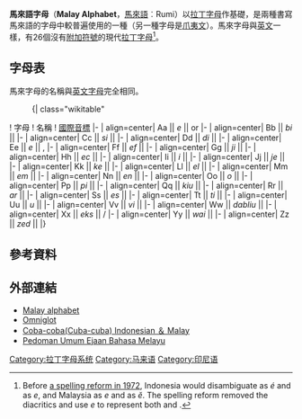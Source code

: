 '''馬來語字母'''（'''Malay Alphabet'''，[[馬來語|馬來語]]︰Rumi）以[[拉丁字母|拉丁字母]]作基礎，是兩種書寫馬來語的字母中較普遍使用的一種（另一種字母是[[爪夷文|爪夷文]]）。馬來字母與[[英文|英文]]一樣，有26個沒有[[附加符號|附加符號]]的現代[[拉丁字母|拉丁字母]]<ref>{{en}}Before [[Perfected_Spelling_System|a spelling reform in 1972]], Indonesia would disambiguate {{IPA|/e/}} as ''é'' and {{IPA|/ə/}} as ''e'', and Malaysia {{IPA|/e/}} as ''e'' and {{IPA|/ə/}} as ''ĕ''. The spelling reform removed the diacritics and use ''e'' to represent both {{IPA|/e/}} and {{IPA|/ə/}}.</ref>。

==字母表==
馬來字母的名稱與[[英文字母|英文字母]]完全相同。
:{| class="wikitable"
! 字母
! 名稱
! [[國際音標|國際音標]]
|-
| align=center| Aa || ''e'' || {{IPA|/a/}} or {{IPA|/ɑ/}} 
|-
| align=center|  Bb || ''bi'' || {{IPA|/b/}} 
|-
| align=center|  Cc || ''si'' || {{IPA|/tʃ/}} 
|-
| align=center|  Dd || ''di'' || {{IPA|/d/}} 
|-
| align=center|  Ee || ''e'' || {{IPA|/ə/}}, {{IPA|/e, ɛ/}} 
|-
| align=center|  Ff || ''ef'' || {{IPA|/f/}} 
|-
| align=center|  Gg || ''ji'' || {{IPA|/ɡ/}} 
|-
| align=center|  Hh || ''ec'' || {{IPA|/h/}} 
|-
| align=center|  Ii  || ''i'' || {{IPA|/i/}}  
|-
| align=center|  Jj   || ''je'' || {{IPA|/dʒ/}} 
|-
| align=center|  Kk  || ''ke'' || {{IPA|/k/}} 
|-
| align=center|  Ll  || ''el'' || {{IPA|/l/}} 
|-
| align=center|  Mm  || ''em'' || {{IPA|/m/}} 
|-
| align=center|  Nn  || ''en'' || {{IPA|/n/}}
|-
| align=center|  Oo  || ''o'' || {{IPA|/ɔ, o/}} 
|-
| align=center|  Pp  || ''pi'' || {{IPA|/p/}} 
|-
| align=center|  Qq  || ''kiu'' || {{IPA|/q/}} 
|-
| align=center|  Rr  || ''ar'' || {{IPA|/r/}} 
|-
| align=center|  Ss  || ''es'' || {{IPA|/s/}} 
|-
| align=center|  Tt  || ''ti'' || {{IPA|/t/}} 
|-
| align=center|  Uu  || ''u'' || {{IPA|/u/}} 
|-
| align=center|  Vv  || ''vi'' || {{IPA|/v, ʋ/}} 
|-
| align=center|  Ww  || ''dabliu'' || {{IPA|/w/}} 
|-
| align=center|  Xx  || ''eks'' || {{IPA|/s/}} / {{IPA|/z/}} 
|-
| align=center|  Yy  || ''wai'' || {{IPA|/j/}} 
|-
| align=center|  Zz  || ''zed'' || {{IPA|/z/}} 
|}

==參考資料==
{{reflist}}

==外部連結==
* [http://www.linguanaut.com/malay_alphabet.htm Malay alphabet] {{Wayback|url=http://www.linguanaut.com/malay_alphabet.htm |date=20210111074539 }}
* [http://www.omniglot.com/writing/malay.htm Omniglot] {{Wayback|url=http://www.omniglot.com/writing/malay.htm |date=20190626115200 }}
* [https://web.archive.org/web/20081007102635/http://homepage3.nifty.com/inj/ucapan.htm Coba-coba(Cuba-cuba) Indonesian ＆ Malay]
* [https://web.archive.org/web/20060504013228/http://www.educ.upm.edu.my/~yahya/Download/PanduanUmumEjaanBahasaMelayu.pdf Pedoman Umum Ejaan Bahasa Melayu]

{{Malaysia-stub}}
{{Singapore-stub}}

[[Category:拉丁字母系统|Category:拉丁字母系统]]
[[Category:马来语|Category:马来语]]
[[Category:印尼语|Category:印尼语]]
